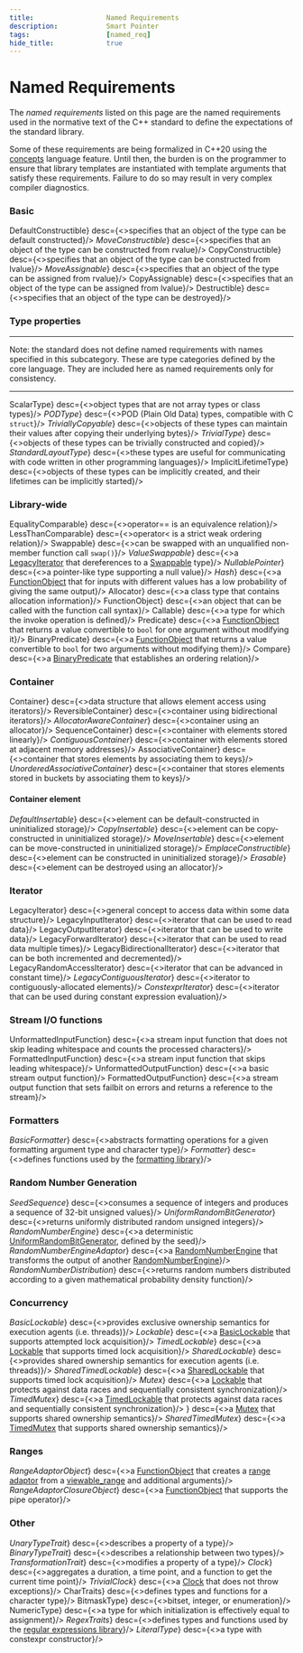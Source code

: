 ```yaml
---
title:                  Named Requirements
description:            Smart Pointer
tags:                   [named_req]
hide_title:             true
---
```



# Named Requirements

The *named requirements* listed on this page are the named requirements used in the normative text of the C++ standard to define the expectations of the
standard library.

Some of these requirements are being formalized in C++20 using the [concepts](language/constraints) language feature. 
Until then, the burden is on the programmer to ensure that library templates are instantiated with template arguments that satisfy these requirements. 
Failure to do so may result in very complex compiler diagnostics.

### Basic
<SymbolTable noTraits>
    <Symbol autoLink linkName="/docs/named_req/DefaultConstructible" name={<i>DefaultConstructible</i>}                                desc={<>specifies that an object of the type can be default constructed</>}/>
    <Symbol autoLink linkName="/docs/named_req/MoveConstructible"    name={<><i>MoveConstructible</i><Version v='cpp11'></Version></>} desc={<>specifies that an object of the type can be constructed from rvalue</>}/>
    <Symbol autoLink linkName="/docs/named_req/CopyConstructible"    name={<i>CopyConstructible</i>}                                   desc={<>specifies that an object of the type can be constructed from lvalue</>}/>
    <Symbol autoLink linkName="/docs/named_req/MoveAssignable"       name={<><i>MoveAssignable</i><Version v='cpp11'></Version></>}    desc={<>specifies that an object of the type can be assigned from rvalue</>}/>
    <Symbol autoLink linkName="/docs/named_req/CopyAssignable"       name={<i>CopyAssignable</i>}                                      desc={<>specifies that an object of the type can be assigned from lvalue</>}/>
    <Symbol autoLink linkName="/docs/named_req/Destructible"         name={<i>Destructible</i>}                                        desc={<>specifies that an object of the type can be destroyed</>}/>
</SymbolTable>

### Type properties

---
Note: the standard does not define named requirements with names specified in this subcategory.
These are type categories defined by the core language. They are included here as named requirements only for consistency.

---

<SymbolTable noTraits>
    <Symbol autoLink linkName="/docs/named_req/ScalarType"           name={<i>ScalarType</i>}                                           desc={<>object types that are not array types or class types</>}/>
    <Symbol autoLink linkName="/docs/named_req/PODType"              name={<Deprecated v='cpp20'><i>PODType</i></Deprecated>}           desc={<>POD (Plain Old Data) types, compatible with C <code>struct</code></>}/>
    <Symbol autoLink linkName="/docs/named_req/TriviallyCopyable"    name={<><i>TriviallyCopyable</i><Version v='cpp11'></Version></>}  desc={<>objects of these types can maintain their values after copying their underlying bytes</>}/>
    <Symbol autoLink linkName="/docs/named_req/TrivialType"          name={<><i>TrivialType</i><Version v='cpp11'></Version></>}        desc={<>objects of these types can be trivially constructed and copied</>}/>
    <Symbol autoLink linkName="/docs/named_req/StandardLayoutType"   name={<><i>StandardLayoutType</i><Version v='cpp11'></Version></>} desc={<>these types are useful for communicating with code written in other programming languages</>}/>
    <Symbol autoLink linkName="/docs/named_req/ImplicitLifetimeType" name={<i>ImplicitLifetimeType</i>}                                 desc={<>objects of these types can be implicitly created, and their lifetimes can be implicitly started</>}/>
</SymbolTable>

### Library-wide
<SymbolTable noTraits>
    <Symbol autoLink linkName="/docs/named_req/EqualityComparable" name={<i>EqualityComparable</i>}                                desc={<>operator== is an equivalence relation</>}/>
    <Symbol autoLink linkName="/docs/named_req/LessThanComparable" name={<i>LessThanComparable</i>}                                desc={<>operator&lt; is a strict weak ordering relation</>}/>
    <Symbol autoLink linkName="/docs/named_req/Swappable"          name={<i>Swappable</i>}                                         desc={<>can be swapped with an unqualified non-member function call <code>swap()</code></>}/>
    <Symbol autoLink linkName="/docs/named_req/ValueSwappable"     name={<><i>ValueSwappable</i><Version v='cpp11'></Version></>}  desc={<>a <a href="/docs/named_req/Iterator">LegacyIterator</a> that dereferences to a <a href="/docs/named_req/Swappable">Swappable</a> type</>}/>
    <Symbol autoLink linkName="/docs/named_req/NullablePointer"    name={<><i>NullablePointer</i><Version v='cpp11'></Version></>} desc={<>a pointer-like type supporting a null value</>}/>
    <Symbol autoLink linkName="/docs/named_req/Hash"               name={<><i>Hash</i><Version v='cpp11'></Version></>}            desc={<>a <a href="/docs/named_req/FunctionObject">FunctionObject</a> that for inputs with different values has a low probability of giving the same output</>}/>
    <Symbol autoLink linkName="/docs/named_req/Allocator"          name={<i>Allocator</i>}                                         desc={<>a class type that contains allocation information</>}/>
    <Symbol autoLink linkName="/docs/named_req/FunctionObject"     name={<i>FunctionObject</i>}                                    desc={<>an object that can be called with the function call syntax</>}/>
    <Symbol autoLink linkName="/docs/named_req/Callable"           name={<i>Callable</i>}                                          desc={<>a type for which the invoke operation is defined</>}/>
    <Symbol autoLink linkName="/docs/named_req/Predicate"          name={<i>Predicate</i>}                                         desc={<>a <a href="/docs/named_req/FunctionObject">FunctionObject</a> that returns a value convertible to <code>bool</code> for one argument without modifying it</>}/>
    <Symbol autoLink linkName="/docs/named_req/BinaryPredicate"    name={<i>BinaryPredicate</i>}                                   desc={<>a <a href="/docs/named_req/FunctionObject">FunctionObject</a> that returns a value convertible to <code>bool</code> for two arguments without modifying them</>}/>
    <Symbol autoLink linkName="/docs/named_req/Compare"            name={<i>Compare</i>}                                           desc={<>a <a href="/docs/named_req/BinaryPredicate">BinaryPredicate</a> that establishes an ordering relation</>}/>
</SymbolTable>

### Container
<SymbolTable noTraits>
    <Symbol autoLink linkName="/docs/named_req/Container"                     name={<i>Container</i>}                                                       desc={<>data structure that allows element access using iterators</>}/>
    <Symbol autoLink linkName="/docs/named_req/ReversibleContainer"           name={<i>ReversibleContainer</i>}                                             desc={<>container using bidirectional iterators</>}/>
    <Symbol autoLink linkName="/docs/named_req/AllocatorAwareContainer"       name={<><i>AllocatorAwareContainer</i><Version v='cpp11'></Version></>}       desc={<>container using an allocator</>}/>
    <Symbol autoLink linkName="/docs/named_req/SequenceContainer"             name={<i>SequenceContainer</i>}                                               desc={<>container with elements stored linearly</>}/>
    <Symbol autoLink linkName="/docs/named_req/ContiguousContainer"           name={<><i>ContiguousContainer</i><Version v='cpp17'></Version></>}           desc={<>container with elements stored at adjacent memory addresses</>}/>
    <Symbol autoLink linkName="/docs/named_req/AssociativeContainer"          name={<i>AssociativeContainer</i>}                                            desc={<>container that stores elements by associating them to keys</>}/>
    <Symbol autoLink linkName="/docs/named_req/UnorderedAssociativeContainer" name={<><i>UnorderedAssociativeContainer</i><Version v='cpp11'></Version></>} desc={<>container that stores elements stored in buckets by associating them to keys</>}/>
</SymbolTable>

#### Container element
<SymbolTable noTraits>
    <Symbol autoLink linkName="/docs/named_req/DefaultInsertable"    name={<><i>DefaultInsertable</i><Version v='cpp11'></Version></>}    desc={<>element can be default-constructed in uninitialized storage</>}/>
    <Symbol autoLink linkName="/docs/named_req/CopyInsertable"       name={<><i>CopyInsertable</i><Version v='cpp11'></Version></>}       desc={<>element can be copy-constructed in uninitialized storage</>}/>
    <Symbol autoLink linkName="/docs/named_req/MoveInsertable"       name={<><i>MoveInsertable</i><Version v='cpp11'></Version></>}       desc={<>element can be move-constructed in uninitialized storage</>}/>
    <Symbol autoLink linkName="/docs/named_req/EmplaceConstructible" name={<><i>EmplaceConstructible</i><Version v='cpp11'></Version></>} desc={<>element can be constructed in uninitialized storage</>}/>
    <Symbol autoLink linkName="/docs/named_req/Erasable"             name={<><i>Erasable</i><Version v='cpp11'></Version></>}             desc={<>element can be destroyed using an allocator</>}/>
</SymbolTable>

### Iterator
<SymbolTable noTraits>
    <Symbol autoLink linkName="/docs/named_req/LegacyIterator"              name={<i>LegacyIterator</i>}                                             desc={<>general concept to access data within some data structure</>}/>
    <Symbol autoLink linkName="/docs/named_req/LegacyInputIterator"         name={<i>LegacyInputIterator</i>}                                        desc={<>iterator that can be used to read data</>}/>
    <Symbol autoLink linkName="/docs/named_req/LegacyOutputIterator"        name={<i>LegacyOutputIterator</i>}                                       desc={<>iterator that can be used to write data</>}/>
    <Symbol autoLink linkName="/docs/named_req/LegacyForwardIterator"       name={<i>LegacyForwardIterator</i>}                                      desc={<>iterator that can be used to read data multiple times</>}/>
    <Symbol autoLink linkName="/docs/named_req/LegacyBidirectionalIterator" name={<i>LegacyBidirectionalIterator</i>}                                desc={<>iterator that can be both incremented and decremented</>}/>
    <Symbol autoLink linkName="/docs/named_req/LegacyRandomAccessIterator"  name={<i>LegacyRandomAccessIterator</i>}                                 desc={<>iterator that can be advanced in constant time</>}/>
    <Symbol autoLink linkName="/docs/named_req/LegacyContiguousIterator"    name={<><i>LegacyContiguousIterator</i><Version v='cpp17'></Version></>} desc={<>iterator to contiguously-allocated elements</>}/>
    <Symbol autoLink linkName="/docs/named_req/ConstexprIterator"           name={<><i>ConstexprIterator</i><Version v='cpp20'></Version></>}        desc={<>iterator that can be used during constant expression evaluation</>}/>
</SymbolTable>

### Stream I/O functions
<SymbolTable noTraits>
    <Symbol autoLink linkName="/docs/named_req/UnformattedInputFunction"  name={<i>UnformattedInputFunction</i>}  desc={<>a stream input function that does not skip leading whitespace and counts the processed characters</>}/>
    <Symbol autoLink linkName="/docs/named_req/FormattedInputFunction"    name={<i>FormattedInputFunction</i>}    desc={<>a stream input function that skips leading whitespace</>}/>
    <Symbol autoLink linkName="/docs/named_req/UnformattedOutputFunction" name={<i>UnformattedOutputFunction</i>} desc={<>a basic stream output function</>}/>
    <Symbol autoLink linkName="/docs/named_req/FormattedOutputFunction"   name={<i>FormattedOutputFunction</i>}   desc={<>a stream output function that sets failbit on errors and returns a reference to the stream</>}/>
</SymbolTable>

### Formatters
<SymbolTable noTraits>
    <Symbol autoLink linkName="/docs/named_req/BasicFormatter" name={<><i>BasicFormatter</i><Version v='cpp20'></Version></>} desc={<>abstracts formatting operations for a given formatting argument type and character type</>}/>
    <Symbol autoLink linkName="/docs/named_req/Formatter"      name={<><i>Formatter</i><Version v='cpp20'></Version></>}      desc={<>defines functions used by the <a href="/docs/std/utility/format">formatting library</a></>}/>
</SymbolTable>

### Random Number Generation
<SymbolTable noTraits>
    <Symbol autoLink linkName="/docs/named_req/SeedSequence"              name={<><i>SeedSequence</i><Version v='cpp11'></Version></>}              desc={<>consumes a sequence of integers and produces a sequence of 32-bit unsigned values</>}/>
    <Symbol autoLink linkName="/docs/named_req/UniformRandomBitGenerator" name={<><i>UniformRandomBitGenerator</i><Version v='cpp11'></Version></>} desc={<>returns uniformly distributed random unsigned integers</>}/>
    <Symbol autoLink linkName="/docs/named_req/RandomNumberEngine"        name={<><i>RandomNumberEngine</i><Version v='cpp11'></Version></>}        desc={<>a deterministic <a href="/docs/named_req/UniformRandomBitGenerator">UniformRandomBitGenerator</a>, defined by the seed</>}/>
    <Symbol autoLink linkName="/docs/named_req/RandomNumberEngineAdaptor" name={<><i>RandomNumberEngineAdaptor</i><Version v='cpp11'></Version></>} desc={<>a <a href="/docs/named_req/RandomNumberEngine">RandomNumberEngine</a> that transforms the output of another <a href="/docs/named_req/RandomNumberEngine">RandomNumberEngine</a></>}/>
    <Symbol autoLink linkName="/docs/named_req/RandomNumberDistribution"  name={<><i>RandomNumberDistribution</i><Version v='cpp11'></Version></>}  desc={<>returns random numbers distributed according to a given mathematical probability density function</>}/>
</SymbolTable>

### Concurrency
<SymbolTable noTraits>
    <Symbol autoLink linkName="/docs/named_req/BasicLockable"       name={<><i>BasicLockable</i><Version v='cpp11'></Version></>}       desc={<>provides exclusive ownership semantics for execution agents (i.e. threads)</>}/>
    <Symbol autoLink linkName="/docs/named_req/Lockable"            name={<><i>Lockable</i><Version v='cpp11'></Version></>}            desc={<>a <a href="/docs/named_req/BasicLockable">BasicLockable</a> that supports attempted lock acquisition</>}/>
    <Symbol autoLink linkName="/docs/named_req/TimedLockable"       name={<><i>TimedLockable</i><Version v='cpp11'></Version></>}       desc={<>a <a href="/docs/named_req/Lockable">Lockable</a> that supports timed lock acquisition</>}/>
    <Symbol autoLink linkName="/docs/named_req/SharedLockable"      name={<><i>SharedLockable</i><Version v='cpp14'></Version></>}      desc={<>provides shared ownership semantics for execution agents (i.e. threads)</>}/>
    <Symbol autoLink linkName="/docs/named_req/SharedTimedLockable" name={<><i>SharedTimedLockable</i><Version v='cpp14'></Version></>} desc={<>a <a href="/docs/named_req/SharedLockable">SharedLockable</a> that supports timed lock acquisition</>}/>
    <Symbol autoLink linkName="/docs/named_req/Mutex"               name={<><i>Mutex</i><Version v='cpp11'></Version></>}               desc={<>a <a href="/docs/named_req/Lockable">Lockable</a> that protects against data races and sequentially consistent synchronization</>}/>
    <Symbol autoLink linkName="/docs/named_req/TimedMutex"          name={<><i>TimedMutex</i><Version v='cpp11'></Version></>}          desc={<>a <a href="/docs/named_req/TimedLockable">TimedLockable</a> that protects against data races and sequentially consistent synchronization</>}/>
    <Symbol autoLink linkName="/docs/named_req/SharedMutex"         name={<><i></i><Version v='cpp17'></Version></>}                    desc={<>a <a href="/docs/named_req/Mutex">Mutex</a> that supports shared ownership semantics</>}/>
    <Symbol autoLink linkName="/docs/named_req/SharedTimedMutex"    name={<><i>SharedTimedMutex</i><Version v='cpp14'></Version></>}    desc={<>a <a href="/docs/named_req/TimedMutex">TimedMutex</a> that supports shared ownership semantics</>}/>
</SymbolTable>

### Ranges
<SymbolTable noTraits>
    <Symbol autoLink linkName="/docs/named_req/RangeAdaptorObject"        name={<><i>RangeAdaptorObject</i><Version v='cpp20'></Version></>}        desc={<>a <a href="/docs/named_req/FunctionObject">FunctionObject</a> that creates a <a href="/docs/std/ranges#Range_adaptors">range adaptor</a> from a <a href="/docs/std/ranges/viewable_range">viewable_range</a> and additional arguments</>}/>
    <Symbol autoLink linkName="/docs/named_req/RangeAdaptorClosureObject" name={<><i>RangeAdaptorClosureObject</i><Version v='cpp20'></Version></>} desc={<>a <a href="/docs/named_req/FunctionObject">FunctionObject</a> that supports the pipe operator</>}/>
</SymbolTable>

### Other
<SymbolTable noTraits>
    <Symbol autoLink linkName="/docs/named_req/UnaryTypeTrait"      name={<><i>UnaryTypeTrait</i><Version v='cpp11'></Version></>}      desc={<>describes a property of a type</>}/>
    <Symbol autoLink linkName="/docs/named_req/BinaryTypeTrait"     name={<><i>BinaryTypeTrait</i><Version v='cpp11'></Version></>}     desc={<>describes a relationship between two types</>}/>
    <Symbol autoLink linkName="/docs/named_req/TransformationTrait" name={<><i>TransformationTrait</i><Version v='cpp11'></Version></>} desc={<>modifies a property of a type</>}/>
    <Symbol autoLink linkName="/docs/named_req/Clock"               name={<><i>Clock</i><Version v='cpp11'></Version></>}               desc={<>aggregates a duration, a time point, and a function to get the current time point</>}/>
    <Symbol autoLink linkName="/docs/named_req/TrivialClock"        name={<><i>TrivialClock</i><Version v='cpp11'></Version></>}        desc={<>a <a href="/docs/named_req/Clock">Clock</a> that does not throw exceptions</>}/>
    <Symbol autoLink linkName="/docs/named_req/CharTraits"          name={<i>CharTraits</i>}                                            desc={<>defines types and functions for a character type</>}/>
    <Symbol autoLink linkName="/docs/named_req/BitmaskType"         name={<i>BitmaskType</i>}                                           desc={<>bitset, integer, or enumeration</>}/>
    <Symbol autoLink linkName="/docs/named_req/NumericType"         name={<i>NumericType</i>}                                           desc={<>a type for which initialization is effectively equal to assignment</>}/>
    <Symbol autoLink linkName="/docs/named_req/RegexTraits"         name={<><i>RegexTraits</i><Version v='cpp11'></Version></>}         desc={<>defines types and functions used by the <a href="/docs/std/regex">regular expressions library</a></>}/>
    <Symbol autoLink linkName="/docs/named_req/LiteralType"         name={<><i>LiteralType</i><Version v='cpp11'></Version></>}         desc={<>a type with constexpr constructor</>}/>
</SymbolTable>